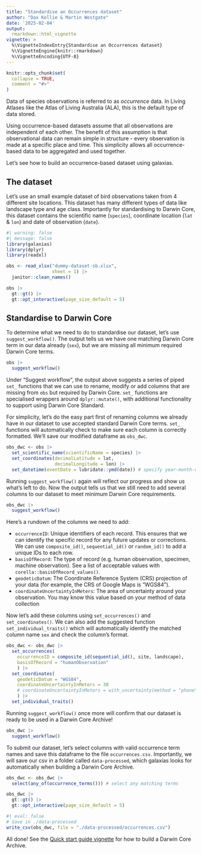```yaml
---
title: "Standardise an Occurrences dataset"
author: "Dax Kellie & Martin Westgate"
date: '2025-02-04'
output:
  rmarkdown::html_vignette
vignette: >
  %\VignetteIndexEntry{Standardise an Occurrences dataset}
  %\VignetteEngine{knitr::rmarkdown}
  %\VignetteEncoding{UTF-8}
---
```


```r
knitr::opts_chunk$set(
  collapse = TRUE,
  comment = "#>"
)
```

Data of species observations is referred to as *occurrence* data. In Living Atlases like the Atlas of Living Australia (ALA), this is the default type of data stored. 

Using occurrence-based datasets assume that all observations are independent of each other. The benefit of this assumption is that observational data can remain simple in structure - every observation is made at a specific place and time. This simplicity allows all occurrence-based data to be aggregated and used together. 

Let's see how to build an occurrence-based dataset using galaxias.

## The dataset

Let's use an small example dataset of bird observations taken from 4 different site locations. This dataset has many different types of data like landscape type and age class. Importantly for standardising to Darwin Core, this dataset contains the scientific name (`species`), coordinate location (`lat` & `lon`) and date of observation (`date`).

```r
#| warning: false
#| message: false
library(galaxias)
library(dplyr)
library(readxl)

obs <- read_xlsx("dummy-dataset-sb.xlsx",
                 sheet = 1) |>
  janitor::clean_names()

obs |> 
  gt::gt() |>
  gt::opt_interactive(page_size_default = 5)
```


## Standardise to Darwin Core

To determine what we need to do to standardise our dataset, let's use `suggest_workflow()`. The output tells us we have one matching Darwin Core term in our data already (`sex`), but we are missing all minimum required Darwin Core terms.

```r
obs |>
  suggest_workflow()
```

Under "Suggest workflow", the output above suggests a series of piped `set_` functions that we can use to rename, modify or add columns that are missing from `obs` but required by Darwin Core. `set_` functions are specialised wrappers around `dplyr::mutate()`, with additional functionality to support using Darwin Core Standard. 

For simplicity, let's do the easy part first of renaming columns we already have in our dataset to use accepted standard Darwin Core terms. `set_` functions will automatically check to make sure each column is correctly formatted. We'll save our modified dataframe as `obs_dwc`.

```r
obs_dwc <- obs |>
  set_scientific_name(scientificName = species) |>
  set_coordinates(decimalLatitude = lat,
                  decimalLongitude = lon) |>
  set_datetime(eventDate = lubridate::ymd(date)) # specify year-month-day format
```

Running `suggest_workflow()` again will reflect our progress and show us what's left to do. Now the output tells us that we still need to add several columns to our dataset to meet minimum Darwin Core requirements.

```r
obs_dwc |>
  suggest_workflow()
```

Here's a rundown of the columns we need to add:

  *  `occurrenceID`: Unique identifiers of each record. This ensures that we can identify the specific record for any future updates or corrections. We can use `composite_id()`, `sequential_id()` or `random_id()` to add a unique IDs to each row.
  *  `basisOfRecord`: The type of record (e.g. human observation, specimen, machine observation). See a list of acceptable values with `corella::basisOfRecord_values()`.
  *  `geodeticDatum`: The Coordinate Reference System (CRS) projection of your data (for example, the CRS of Google Maps is "WGS84").
  *  `coordinateUncertaintyInMeters`: The area of uncertainty around your observation. You may know this value based on your method of data collection 
  
<!-- or you can use `with_uncertainty()` to provide a default value based on the method used -->

Now let's add these columns using `set_occurrences()` and `set_coordinates()`. We can also add the suggested function `set_individual_traits()` which will automatically identify the matched column name `sex` and check the column's format.

```r
obs_dwc <- obs_dwc |>
  set_occurrences(
    occurrenceID = composite_id(sequential_id(), site, landscape),
    basisOfRecord = "humanObservation"
    ) |>
  set_coordinates(
    geodeticDatum = "WGS84",
    coordinateUncertaintyInMeters = 30
    # coordinateUncertaintyInMeters = with_uncertainty(method = "phone")
    ) |>
  set_individual_traits()
```

Running `suggest_workflow()` once more will confirm that our dataset is ready to be used in a Darwin Core Archive!

```r
obs_dwc |>
  suggest_workflow()
```

To submit our dataset, let's select columns with valid occurrence term names and save this dataframe to the file `occurrences.csv`. Importantly, we will save our csv in a folder called `data-processed`, which galaxias looks for automatically when building a Darwin Core Archive.

```r
obs_dwc <- obs_dwc |>
  select(any_of(occurrence_terms())) # select any matching terms

obs_dwc |>
  gt::gt() |>
  gt::opt_interactive(page_size_default = 5)
```

```r
#| eval: false
# Save in ./data-processed
write_csv(obs_dwc, file = "./data-processed/occurrences.csv")
```

All done! See the [Quick start guide vignette](quick_start_guide.html) for how to build a Darwin Core Archive.
